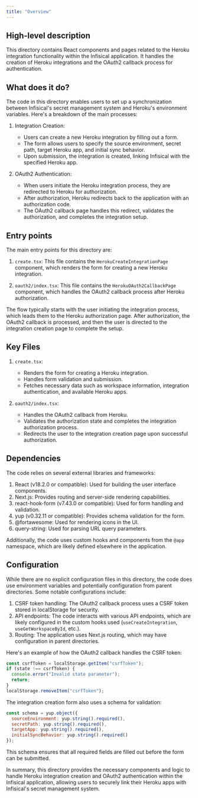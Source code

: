 ```yaml
---
title: "Overview"
---
```


## High-level description
This directory contains React components and pages related to the Heroku integration functionality within the Infisical application. It handles the creation of Heroku integrations and the OAuth2 callback process for authentication.

## What does it do?
The code in this directory enables users to set up a synchronization between Infisical's secret management system and Heroku's environment variables. Here's a breakdown of the main processes:

1. Integration Creation:
   - Users can create a new Heroku integration by filling out a form.
   - The form allows users to specify the source environment, secret path, target Heroku app, and initial sync behavior.
   - Upon submission, the integration is created, linking Infisical with the specified Heroku app.

2. OAuth2 Authentication:
   - When users initiate the Heroku integration process, they are redirected to Heroku for authorization.
   - After authorization, Heroku redirects back to the application with an authorization code.
   - The OAuth2 callback page handles this redirect, validates the authorization, and completes the integration setup.

## Entry points
The main entry points for this directory are:

1. `create.tsx`: This file contains the `HerokuCreateIntegrationPage` component, which renders the form for creating a new Heroku integration.

2. `oauth2/index.tsx`: This file contains the `HerokuOAuth2CallbackPage` component, which handles the OAuth2 callback process after Heroku authorization.

The flow typically starts with the user initiating the integration process, which leads them to the Heroku authorization page. After authorization, the OAuth2 callback is processed, and then the user is directed to the integration creation page to complete the setup.

## Key Files
1. `create.tsx`:
   - Renders the form for creating a Heroku integration.
   - Handles form validation and submission.
   - Fetches necessary data such as workspace information, integration authentication, and available Heroku apps.

2. `oauth2/index.tsx`:
   - Handles the OAuth2 callback from Heroku.
   - Validates the authorization state and completes the integration authorization process.
   - Redirects the user to the integration creation page upon successful authorization.

## Dependencies
The code relies on several external libraries and frameworks:

1. React (v18.2.0 or compatible): Used for building the user interface components.
2. Next.js: Provides routing and server-side rendering capabilities.
3. react-hook-form (v7.43.0 or compatible): Used for form handling and validation.
4. yup (v0.32.11 or compatible): Provides schema validation for the form.
5. @fortawesome: Used for rendering icons in the UI.
6. query-string: Used for parsing URL query parameters.

Additionally, the code uses custom hooks and components from the `@app` namespace, which are likely defined elsewhere in the application.

## Configuration
While there are no explicit configuration files in this directory, the code does use environment variables and potentially configuration from parent directories. Some notable configurations include:

1. CSRF token handling: The OAuth2 callback process uses a CSRF token stored in localStorage for security.
2. API endpoints: The code interacts with various API endpoints, which are likely configured in the custom hooks used (`useCreateIntegration`, `useGetWorkspaceById`, etc.).
3. Routing: The application uses Next.js routing, which may have configuration in parent directories.

Here's an example of how the OAuth2 callback handles the CSRF token:

```javascript
const csrfToken = localStorage.getItem("csrfToken");
if (state !== csrfToken) {
  console.error("Invalid state parameter");
  return;
}
localStorage.removeItem("csrfToken");
```

The integration creation form also uses a schema for validation:

```javascript
const schema = yup.object({
  sourceEnvironment: yup.string().required(),
  secretPath: yup.string().required(),
  targetApp: yup.string().required(),
  initialSyncBehavior: yup.string().required()
});
```

This schema ensures that all required fields are filled out before the form can be submitted.

In summary, this directory provides the necessary components and logic to handle Heroku integration creation and OAuth2 authentication within the Infisical application, allowing users to securely link their Heroku apps with Infisical's secret management system.